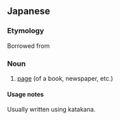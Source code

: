{{character info/new|㌻}}
==Japanese==
===Etymology===
Borrowed from {{bor|ja|en|page}}

===Noun===
{{ja-noun}}

# {{ja-def|頁}} [[page]] (of a book, newspaper, etc.)

====Usage notes====
Usually written using katakana.